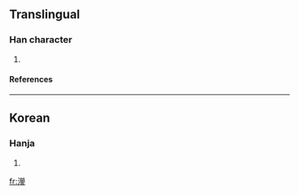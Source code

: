 ==Translingual==
===Han character===
{{Han char|rn=85|rad=水|as=18|sn=21|four=|canj=水火火金 (EFFC)}}
# {{defn|Han|sort=水18}}
====References====
{{Han ref|kx=0663.091|dj=1072.041|hdz=31793.131|uh=7050|ud=28752}}

----
==Korean==
===Hanja===
{{ko-hanja|hangeul=형|eumhun=|rv=hyeong|mr=hyŏng|y=hyeng}}
# {{defn|Korean}}

[[fr:灐]]